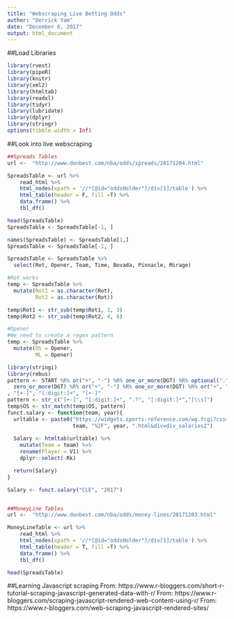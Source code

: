 ```yaml
---
title: "Webscraping Live Betting Odds"
author: "Derrick Yam"
date: "December 6, 2017"
output: html_document
---
```


##Load Libraries
```r
library(rvest)
library(pipeR)
library(knitr)
library(xml2)
library(htmltab)
library(readxl)
library(tidyr)
library(lubridate)
library(dplyr)
library(stringr)
options(tibble.width = Inf)
```


##Look into live webscraping

```r
##Spreads Tables
url <-  "http://www.donbest.com/nba/odds/spreads/20171204.html"

SpreadsTable <- url %>%
    read_html %>%
    html_nodes(xpath = '//*[@id="oddsHolder"]/div[1]/table') %>%
    html_table(header = F, fill =T) %>%
    data.frame() %>%
    tbl_df()

head(SpreadsTable)
SpreadsTable <- SpreadsTable[-1, ]

names(SpreadsTable) <- SpreadsTable[1,]
SpreadsTable <- SpreadsTable[-1, ]

SpreadsTable <- SpreadsTable %>% 
  select(Rot, Opener, Team, Time, Bovada, Pinnacle, Mirage)

#Rot works
temp <- SpreadsTable %>% 
  mutate(Rot1 = as.character(Rot),
         Rot2 = as.character(Rot))

temp$Rot1 <- str_sub(temp$Rot1, 1, 3)
temp$Rot2 <- str_sub(temp$Rot2, 4, 6)

#Opener
#We need to create a regex pattern
temp <- SpreadsTable %>% 
  mutate(OS = Opener,
         ML = Opener)

library(stringi)
library(rebus)
pattern <- START %R% or("+", "-") %R% one_or_more(DGT) %R% optional(".") %R%
  zero_or_more(DGT) %R% or("+", "-") %R% one_or_more(DGT) %R% or("+", "-")
, "[+-]", "[:digit:]+", "[+-]"
pattern <- str_c("[+-]", "[:digit:]+", ".?", "[:digit:]*","[\\s]")
temp$OS <- str_match(temp$OS, pattern)
funct.salary <- function(team, year){
  urltable <- paste0("https://widgets.sports-reference.com/wg.fcgi?css=1&site=bbr&url=%2Fteams%2F",
                     team, "%2F", year, ".html&div=div_salaries2")
  
  Salary <- htmltab(urltable) %>% 
    mutate(Team = team) %>% 
    rename(Player = V1) %>% 
    dplyr::select(-Rk)

  return(Salary)
}

Salary <- funct.salary("CLE", "2017")


##MoneyLine Tables
url <-  "http://www.donbest.com/nba/odds/money-lines/20171203.html"

MoneyLineTable <- url %>%
    read_html %>%
    html_nodes(xpath = '//*[@id="oddsHolder"]/div[1]/table') %>%
    html_table(header = T, fill =T) %>%
    data.frame() %>%
    tbl_df()

head(SpreadsTable)

```


##Learning Javascript scraping
From: https://www.r-bloggers.com/short-r-tutorial-scraping-javascript-generated-data-with-r/
From: https://www.r-bloggers.com/scraping-javascript-rendered-web-content-using-r/
From: https://www.r-bloggers.com/web-scraping-javascript-rendered-sites/

